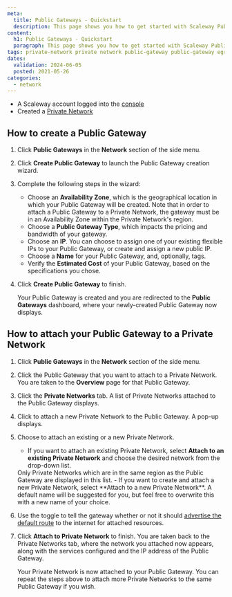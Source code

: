 ```yaml
---
meta:
  title: Public Gateways - Quickstart
  description: This page shows you how to get started with Scaleway Public Gateways.
content:
  h1: Public Gateways - Quickstart
  paragraph: This page shows you how to get started with Scaleway Public Gateways.
tags: private-network private network public-gateway public-gateway egress 
dates:
  validation: 2024-06-05
  posted: 2021-05-26
categories:
  - network
---
```


<Macro id="network-public-gateways" />

<Macro id="requirements" />

- A Scaleway account logged into the [console](https://console.scaleway.com/)
- Created a [Private Network](/network/vpc/how-to/create-private-network/)

## How to create a Public Gateway

1. Click **Public Gateways** in the **Network** section of the side menu.
2. Click **Create Public Gateway** to launch the Public Gateway creation wizard.
3. Complete the following steps in the wizard:
    - Choose an **Availability Zone**, which is the geographical location in which your Public Gateway will be created. Note that in order to attach a Public Gateway to a Private Network, the gateway must be in an Availability Zone within the Private Network's region.
    - Choose a **Public Gateway Type**, which impacts the pricing and bandwidth of your gateway.
    - Choose an **IP**. You can choose to assign one of your existing flexible IPs to your Public Gateway, or create and assign a new public IP. 
    - Choose a **Name** for your Public Gateway, and, optionally, tags.
    - Verify the **Estimated Cost** of your Public Gateway, based on the specifications you chose.
4. Click **Create Public Gateway** to finish.

    Your Public Gateway is created and you are redirected to the **Public Gateways** dashboard, where your newly-created Public Gateway now displays.

## How to attach your Public Gateway to a Private Network

1. Click **Public Gateways** in the **Network** section of the side menu.
2. Click the Public Gateway that you want to attach to a Private Network. You are taken to the **Overview** page for that Public Gateway.
3. Click the **Private Networks** tab. A list of Private Networks attached to the Public Gateway displays.
4. Click <Icon name="plus" /> to attach a new Private Network to the Public Gateway. A pop-up displays.
5. Choose to attach an existing or a new Private Network.
    - If you want to attach an existing Private Network, select **Attach to an existing Private Network** and choose the desired network from the drop-down list.
    <Message type="note">
        Only Private Networks which are in the same region as the Public Gateway are displayed in this list.
    </Message>
    - If you want to create and attach a new Private Network, select **Attach to a new Private Network**. A default name will be suggested for you, but feel free to overwrite this with a new name of your choice.
6. Use the toggle <Icon name="toggle" /> to tell the gateway whether or not it should [advertise the default route](/network/public-gateways/concepts/#default-route) to the internet for attached resources.
7. Click **Attach to Private Network** to finish. You are taken back to the Private Networks tab, where the network you attached now appears, along with the services configured and the IP address of the Public Gateway.

    Your Private Network is now attached to your Public Gateway. You can repeat the steps above to attach more Private Networks to the same Public Gateway if you wish.